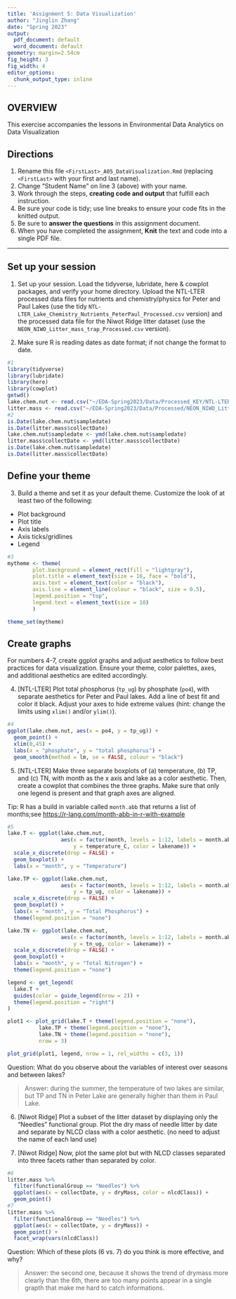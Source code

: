 ```yaml
---
title: 'Assignment 5: Data Visualization'
author: "Jinglin Zhang"
date: "Spring 2023"
output:
  pdf_document: default
  word_document: default
geometry: margin=2.54cm
fig_height: 3
fig_width: 4
editor_options:
  chunk_output_type: inline
---
```


## OVERVIEW

This exercise accompanies the lessons in Environmental Data Analytics on Data Visualization 

## Directions
1.  Rename this file `<FirstLast>_A05_DataVisualization.Rmd` (replacing `<FirstLast>` with your first and last name).
2. Change "Student Name" on line 3 (above) with your name.
3. Work through the steps, **creating code and output** that fulfill each instruction.
4. Be sure your code is tidy; use line breaks to ensure your code fits in the knitted output.
5. Be sure to **answer the questions** in this assignment document.
6. When you have completed the assignment, **Knit** the text and code into a single PDF file.

---

## Set up your session 

1. Set up your session. Load the tidyverse, lubridate, here & cowplot packages, and verify your home directory. Upload the NTL-LTER processed data files for nutrients and chemistry/physics for Peter and Paul Lakes (use the tidy `NTL-LTER_Lake_Chemistry_Nutrients_PeterPaul_Processed.csv` version) and the processed data file for the Niwot Ridge litter dataset (use the `NEON_NIWO_Litter_mass_trap_Processed.csv` version). 

2. Make sure R is reading dates as date format; if not change the format to date.

```r
#1 
library(tidyverse)
library(lubridate)
library(here)
library(cowplot)
getwd()
lake.chem.nut <- read.csv("~/EDA-Spring2023/Data/Processed_KEY/NTL-LTER_Lake_Chemistry_Nutrients_PeterPaul_Processed.csv",stringsAsFactors = TRUE)
litter.mass <- read.csv("~/EDA-Spring2023/Data/Processed/NEON_NIWO_Litter_mass_trap_Processed.csv",stringsAsFactors = TRUE)
#2 
is.Date(lake.chem.nut$sampledate)
is.Date(litter.mass$collectDate)
lake.chem.nut$sampledate <- ymd(lake.chem.nut$sampledate)
litter.mass$collectDate <- ymd(litter.mass$collectDate)
is.Date(lake.chem.nut$sampledate)
is.Date(litter.mass$collectDate)
```
## Define your theme
3. Build a theme and set it as your default theme. Customize the look of at least two of the following: 
 * Plot background
 * Plot title
 * Axis labels
 * Axis ticks/gridlines
 * Legend

```r
#3
mytheme <- theme(
        plot.background = element_rect(fill = "lightgray"),
        plot.title = element_text(size = 16, face = "bold"),
        axis.text = element_text(color = "black"), 
        axis.line = element_line(colour = "black", size = 0.5),
        legend.position = "top",
        legend.text = element_text(size = 10)
        )

theme_set(mytheme)
```

## Create graphs
For numbers 4-7, create ggplot graphs and adjust aesthetics to follow best practices for data visualization. Ensure your theme, color palettes, axes, and additional aesthetics are edited accordingly.

4. [NTL-LTER] Plot total phosphorus (`tp_ug`) by phosphate (`po4`), with separate aesthetics for Peter and Paul lakes. Add a line of best fit and color it black. Adjust your axes to hide extreme values (hint: change the limits using `xlim()` and/or `ylim()`).

```r
#4 
ggplot(lake.chem.nut, aes(x = po4, y = tp_ug)) +
  geom_point() +
  xlim(0,45) +
  labs(x = "phosphate", y = "total phosphorus") +
  geom_smooth(method = lm, se = FALSE, colour = "black")
```


5. [NTL-LTER] Make three separate boxplots of (a) temperature, (b) TP, and (c) TN, with month as the x axis and lake as a color aesthetic. Then, create a cowplot that combines the three graphs. Make sure that only one legend is present and that graph axes are aligned. 

Tip: R has a build in variable called `month.abb` that returns a list of months;see <https://r-lang.com/month-abb-in-r-with-example>

```r
#5 
lake.T <- ggplot(lake.chem.nut, 
                 aes(x = factor(month, levels = 1:12, labels = month.abb), 
                     y = temperature_C, color = lakename)) +
  scale_x_discrete(drop = FALSE) +
  geom_boxplot() +
  labs(x = "month", y = "Temperature")

lake.TP <- ggplot(lake.chem.nut, 
                 aes(x = factor(month, levels = 1:12, labels = month.abb), 
                     y = tp_ug, color = lakename)) +
  scale_x_discrete(drop = FALSE) +
  geom_boxplot() +
  labs(x = "month", y = "Total Phosphorus") +
  theme(legend.position = "none")

lake.TN <- ggplot(lake.chem.nut, 
                 aes(x = factor(month, levels = 1:12, labels = month.abb), 
                     y = tn_ug, color = lakename)) +
  scale_x_discrete(drop = FALSE) +
  geom_boxplot() +
  labs(x = "month", y = "Total Nitrogen") +
  theme(legend.position = "none")

legend <- get_legend(
  lake.T + 
  guides(color = guide_legend(nrow = 2)) + 
  theme(legend.position = "right")
)

plot1 <- plot_grid(lake.T + theme(legend.position = "none"), 
          lake.TP + theme(legend.position = "none"), 
          lake.TN + theme(legend.position = "none"), 
          nrow = 3)

plot_grid(plot1, legend, nrow = 1, rel_widths = c(3, 1))
```

Question: What do you observe about the variables of interest over seasons and between lakes? 

> Answer: during the summer, the temperature of two lakes are similar, but TP and TN in Peter Lake are generally higher than them in Paul Lake.

6. [Niwot Ridge] Plot a subset of the litter dataset by displaying only the "Needles" functional group. Plot the dry mass of needle litter by date and separate by NLCD class with a color aesthetic. (no need to adjust the name of each land use)

7. [Niwot Ridge] Now, plot the same plot but with NLCD classes separated into three facets rather than separated by color. 

```r
#6
litter.mass %>% 
  filter(functionalGroup == "Needles") %>% 
  ggplot(aes(x = collectDate, y = dryMass, color = nlcdClass)) +
  geom_point()
#7
litter.mass %>% 
  filter(functionalGroup == "Needles") %>% 
  ggplot(aes(x = collectDate, y = dryMass)) +
  geom_point() +
  facet_wrap(vars(nlcdClass))

```
Question: Which of these plots (6 vs. 7) do you think is more effective, and why? 

> Answer: the second one, because it shows the trend of drymass more clearly than the 6th, there are too many points appear in a single grapth that make me hard to catch informations.